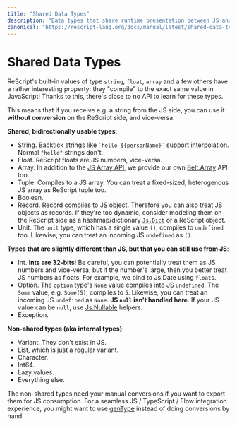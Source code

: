 ```yaml
---
title: "Shared Data Types"
description: "Data types that share runtime presentation between JS and ReScript"
canonical: "https://rescript-lang.org/docs/manual/latest/shared-data-types"
---
```


# Shared Data Types

ReScript's built-in values of type `string`, `float`, `array` and a few others have a rather interesting property: they "compile" to the exact same value in JavaScript! Thanks to this, there's close to no API to learn for these types.

This means that if you receive e.g. a string from the JS side, you can use it **without conversion** on the ReScript side, and vice-versa.

**Shared, bidirectionally usable types**:
- String. Backtick strings like `` `hello ${personName}` `` support interpolation. Normal `"hello"` strings don't.
- Float. ReScript floats are JS numbers, vice-versa.
- Array. In addition to the [JS Array API](/apis/latest/js/array), we provide our own [Belt.Array](/apis/latest/belt/array#set) API too.
- Tuple. Compiles to a JS array. You can treat a fixed-sized, heterogenous JS array as ReScript tuple too.
- Boolean.
- Record. Record compiles to JS object. Therefore you can also treat JS objects as records. If they're too dynamic, consider modeling them on the ReScript side as a hashmap/dictionary [`Js.Dict`](/apis/latest/js/dict) or a ReScript object.
- Unit. The `unit` type, which has a single value `()`, compiles to `undefined` too. Likewise, you can treat an incoming JS `undefined` as `()`.

<!-- TODO: talk about poly variant -->
<!-- TODO: talk about object -->

**Types that are slightly different than JS, but that you can still use from JS**:
- Int. **Ints are 32-bits**! Be careful, you can potentially treat them as JS numbers and vice-versa, but if the number's large, then you better treat JS numbers as floats. For example, we bind to Js.Date using `float`s.
- Option. The `option` type's `None` value compiles into JS `undefined`. The `Some` value, e.g. `Some(5)`, compiles to `5`. Likewise, you can treat an incoming JS `undefined` as `None`. **JS `null` isn't handled here**. If your JS value can be `null`, use [Js.Nullable](/apis/latest/js/nullable) helpers.
- Exception.

**Non-shared types (aka internal types)**:

- Variant. They don't exist in JS.
- List, which is just a regular variant.
- Character.
- Int64.
- Lazy values.
- Everything else.

The non-shared types need your manual conversions if you want to export them for JS consumption. For a seamless JS / TypeScript / Flow integration experience, you might want to use [genType](https://github.com/cristianoc/gentype) instead of doing conversions by hand.
